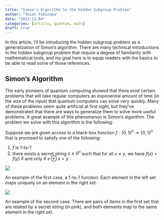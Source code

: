 ```yaml
---
title: "Simon's Algorithm to the Hidden Subgroup Problem"
author: "Shion Fukuzawa"
date: "2022-12-04"
categories: [article, quantum, math]
draft: true
---
```


In this article, I'll be introducing the hidden subgroup problem as a generalization of Simon's algorithm. There are many technical introductions to the hidden subgroup problem that require a degree of familiarity with mathematical tools, and my goal here is to equip readers with the basics to be able to read some of those references. 

## Simon's Algorithm 

The early pioneers of quantum computing showed that there exist certain problems that will take regular computers an exponential amount of time (in the size of the input) that quantum computers can solve very quickly. Many of these problems seem quite artificial at first sight, but they've demonstrated that there are ways to generalize them to solve more useful problems. A great example of this phenomenon is Simon's algorithm. The problem we solve with this algorithm is the following: 

Suppose we are given access to a black-box function $f : \{0, 1\}^n \rightarrow \{0, 1\}^n$ that is promised to satisfy one of the following: 

1. $f$ is 1-to-1
2. there exists a secret string $s \neq 0^n$ such that for all $x \neq y$, we have $f(x) = f(y)$ if and only if $x \oplus s = y$. 

::: {#fig-simons1}

![](simons1.jpeg)

An example of the first case, a 1-to-1 function. Each element in the left set maps uniquely on an element in the right set. 
:::

::: {#fig-simons2}
![](simons2.jpeg)

An example of the second case. There are pairs of items in the first set that are related by a secret string (in pink), and both elements map to the same element in the right set. 
:::


